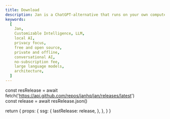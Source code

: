 ```yaml
---
title: Download
description: Jan is a ChatGPT-alternative that runs on your own computer, with a local API server.
keywords:
  [
    Jan,
    Customizable Intelligence, LLM,
    local AI,
    privacy focus,
    free and open source,
    private and offline,
    conversational AI,
    no-subscription fee,
    large language models,
    architecture,
  ]
---
```



  const resRelease = await fetch('https://api.github.com/repos/janhq/jan/releases/latest')  
  const release = await resRelease.json()

  return {
    props: {
      ssg: {
        lastRelease: release,
      },
    },
  }
}

<Download />